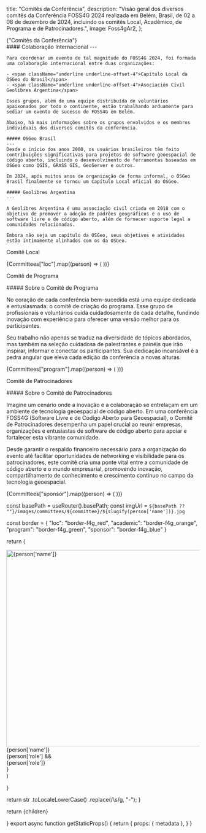 
  title: "Comitês da Conferência",
  description:
    "Visão geral dos diversos comitês da Conferência FOSS4G 2024 realizada em Belém, Brasil, de 02 a 08 de dezembro de 2024, incluindo os comitês Local, Acadêmico, de Programa e de Patrocinadores.",
  image: Foss4gAr2,
};

<Heading color="red" bubble>
  {"Comitês da Conferência"}
</Heading>

<div className="grid sm:grid-cols-2 gap-y-4 sm:gap-x-4">
  <div className="flex-grow max-h-[520px]">
    <Carousel
      captions={false}
      autoplay={true}
      images={[
        {
          image: Foss4gAr4,
        },
        {
          image: Foss4gAr1,
        },
        {
          image: Foss4gAr5,
        },
        {
          image: Foss4gAr2,
        },
        {
          image: Foss4gAr6,
        },
      ]}
    />
  </div>
  <div className="flex-shrink">
    #### Colaboração Internacional
    ---

    Para coordenar um evento de tal magnitude do FOSS4G 2024, foi formada uma colaboração internacional entre duas organizações:

    - <span className="underline underline-offset-4">Capítulo Local da OSGeo do Brasil</span>
    - <span className="underline underline-offset-4">Asociación Civil Geolibres Argentina</span>

    Esses grupos, além de uma equipe distribuída de voluntários apaixonados por todo o continente, estão trabalhando arduamente para sediar um evento de sucesso do FOSS4G em Belém.

    Abaixo, há mais informações sobre os grupos envolvidos e os membros individuais dos diversos comitês da conferência.

    ##### OSGeo Brasil
    ---
    Desde o início dos anos 2000, os usuários brasileiros têm feito contribuições significativas para projetos de software geoespacial de código aberto, incluindo o desenvolvimento de ferramentas baseadas em OSGeo como QGIS, GRASS GIS, GeoServer e outros.

    Em 2024, após muitos anos de organização de forma informal, o OSGeo Brasil finalmente se tornou um Capítulo Local oficial do OSGeo.

    ##### Geolibres Argentina
    ---

    A Geolibres Argentina é uma associação civil criada em 2018 com o objetivo de promover a adoção de padrões geográficos e o uso de software livre e de código aberto, além de fornecer suporte legal a comunidades relacionadas.

    Embora não seja um capítulo da OSGeo, seus objetivos e atividades estão intimamente alinhados com os da OSGeo.

  </div>
</div>

<Heading color="red">Comitê Local</Heading>

<div className="grid grid-cols-3 sm:grid-cols-6 sm:space-x-1">
  {Committees["loc"].map((person) => (
    <PhotoBubble committee="loc" person={person} key={person["name"]} />
  ))}
</div>

<Heading color="green">Comitê de Programa</Heading>

<div className="mx-auto w-full max-w-[720px] my-4 6xl:my-8">
  ##### Sobre o Comitê de Programa

  No coração de cada conferência bem-sucedida está uma equipe dedicada e entusiasmada: o comitê de criação do programa. Esse grupo de profissionais e voluntários cuida cuidadosamente de cada detalhe, fundindo inovação com experiência para oferecer uma versão melhor para os participantes.

  Seu trabalho não apenas se traduz na diversidade de tópicos abordados, mas também na seleção cuidadosa de palestrantes e painéis que irão inspirar, informar e conectar os participantes. Sua dedicação incansável é a pedra angular que eleva cada edição da conferência a novas alturas.
</div>

<div className="grid grid-cols-3 sm:grid-cols-6 sm:space-x-1">
  {Committees["program"].map((person) => (
    <PhotoBubble committee="program" person={person} key={person["name"]} />
  ))}
</div>

<Heading color="blue">Comitê de Patrocinadores</Heading>

<div className="mx-auto w-full max-w-[720px] my-4 6xl:my-8">
  ##### Sobre o Comitê de Patrocinadores

  Imagine um cenário onde a inovação e a colaboração se entrelaçam em um ambiente de tecnologia geoespacial de código aberto. Em uma conferência FOSS4G (Software Livre e de Código Aberto para Geoespacial), o Comitê de Patrocinadores desempenha um papel crucial ao reunir empresas, organizações e entusiastas de software de código aberto para apoiar e fortalecer esta vibrante comunidade.
  
  Desde garantir o respaldo financeiro necessário para a organização do evento até facilitar oportunidades de networking e visibilidade para os patrocinadores, este comitê cria uma ponte vital entre a comunidade de código aberto e o mundo empresarial, promovendo inovação, compartilhamento de conhecimento e crescimento contínuo no campo da tecnologia geoespacial.
</div>

<div className="grid grid-cols-3 sm:grid-cols-6 sm:space-x-1">
  {Committees["sponsor"].map((person) => (
    <PhotoBubble committee="sponsor" person={person} key={person["name"]} />
  ))}
</div>

  const basePath = useRouter().basePath;
  const imgUrl = `${basePath ?? ""}/images/committees/${committee}/${slugify(person['name'])}.jpg`

const border = {
"loc": "border-f4g_red",
"academic": "border-f4g_orange",
"program": "border-f4g_green",
"sponsor": "border-f4g_blue"
}

return (

<div key={person['name']} {...otherProps}>
<div className={`aspect-square rounded-full hover:cursor-default border-4 ${border[committee]} overflow-hidden m-1 sm:m-2`}>
<img width="512" height="512" src={imgUrl} alt={person['name']} />
</div>
<div className="text-ubuntu text-center">{person['name']}</div>
{person['role'] && <div className="text-ubuntu text-center text-xs">{person['role']}</div>}

  </div>
  )

}

  return str
    .toLocaleLowerCase()
    .replace(/\s/g, "-");
}

  return <MdxLayout metadata={metadata}>{children}</MdxLayout>

}
export async function getStaticProps() {
return {
props: {
metadata
},
}
}
